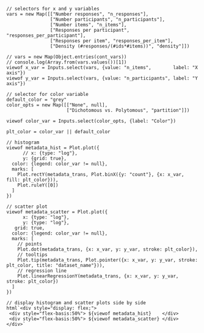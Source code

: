 ```ojs
// selectors for x and y variables
vars = new Map([["Number responses", "n_responses"],
                ["Number participants", "n_participants"],
                ["Number items", "n_items"],
                ["Responses per participant", "responses_per_participant"],
                ["Responses per item", "responses_per_item"],
                ["Density (#responses/(#ids*#items))", "density"]])

// vars = new Map(Object.entries(cont_vars))
// console.log(Array.from(vars.values())[1])
viewof x_var = Inputs.select(vars, {value: "n_items",        label: "X axis"})
viewof y_var = Inputs.select(vars, {value: "n_participants", label: "Y axis"})

// selector for color variable
default_color = "grey"
color_opts = new Map([["None", null],
                      ["Dichotomous vs. Polytomous", "partition"]])

viewof color_var = Inputs.select(color_opts, {label: "Color"})
```

```ojs
plt_color = color_var || default_color

// histogram
viewof metadata_hist = Plot.plot({
      // x: {type: "log"},
      y: {grid: true},
  color: {legend: color_var != null},
  marks: [
    Plot.rectY(metadata_trans, Plot.binX({y: "count"}, {x: x_var, fill: plt_color})),
    Plot.ruleY([0])
  ]
})

// scatter plot
viewof metadata_scatter = Plot.plot({
      x: {type: "log"},
      y: {type: "log"},
   grid: true,
  color: {legend: color_var != null},
  marks: [
    // points
    Plot.dot(metadata_trans, {x: x_var, y: y_var, stroke: plt_color}),
    // tooltips
    Plot.tip(metadata_trans, Plot.pointer({x: x_var, y: y_var, stroke: plt_color, title: "dataset_name"})),
    // regression line
    Plot.linearRegressionY(metadata_trans, {x: x_var, y: y_var, stroke: plt_color})
  ]
})

// display histogram and scatter plots side by side
html`<div style="display: flex;">
 <div style="flex-basis:50%"> ${viewof metadata_hist}    </div>
 <div style="flex-basis:50%"> ${viewof metadata_scatter} </div>
</div>`
```

